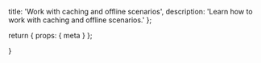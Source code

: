   title: 'Work with caching and offline scenarios',
  description: 'Learn how to work with caching and offline scenarios.'
};

  return {
    props: {
      meta
    }
  };

}
